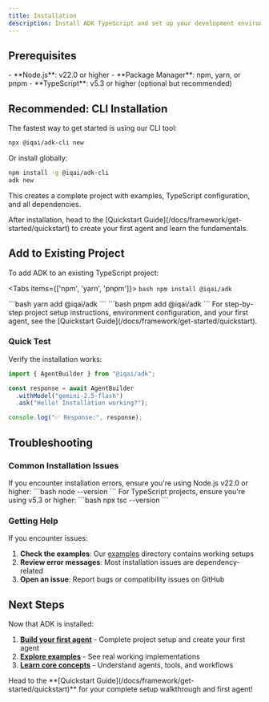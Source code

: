 ```yaml
---
title: Installation
description: Install ADK TypeScript and set up your development environment
---
```



## Prerequisites

<Callout type="info" title="System Requirements">
- **Node.js**: v22.0 or higher
- **Package Manager**: npm, yarn, or pnpm
- **TypeScript**: v5.3 or higher (optional but recommended)
</Callout>

## Recommended: CLI Installation

The fastest way to get started is using our CLI tool:

```bash
npx @iqai/adk-cli new
```

Or install globally:

```bash
npm install -g @iqai/adk-cli
adk new
```

This creates a complete project with examples, TypeScript configuration, and all dependencies.

<Callout type="info" title="Ready to Build?">
After installation, head to the [Quickstart Guide](/docs/framework/get-started/quickstart) to create your first agent and learn the fundamentals.
</Callout>

## Add to Existing Project

To add ADK to an existing TypeScript project:

<Tabs items={['npm', 'yarn', 'pnpm']}>
  <Tab value="npm">
    ```bash
    npm install @iqai/adk
    ```
  </Tab>

  <Tab value="yarn">
    ```bash
    yarn add @iqai/adk
    ```
  </Tab>

  <Tab value="pnpm">
    ```bash
    pnpm add @iqai/adk
    ```
  </Tab>
</Tabs>

<Callout type="info" title="Complete Setup Guide">
For step-by-step project setup instructions, environment configuration, and your first agent, see the [Quickstart Guide](/docs/framework/get-started/quickstart).
</Callout>

### Quick Test

Verify the installation works:

```typescript
import { AgentBuilder } from "@iqai/adk";

const response = await AgentBuilder
  .withModel("gemini-2.5-flash")
  .ask("Hello! Installation working?");

console.log("✅ Response:", response);
```



## Troubleshooting

### Common Installation Issues

<Callout type="warn" title="Node.js Version">
If you encounter installation errors, ensure you're using Node.js v22.0 or higher:
```bash
node --version
```
</Callout>

<Callout type="warn" title="TypeScript Compatibility">
For TypeScript projects, ensure you're using v5.3 or higher:
```bash
npx tsc --version
```
</Callout>

### Getting Help

If you encounter issues:

1. **Check the examples**: Our [examples](https://github.com/IQAIcom/adk-ts/tree/main/apps/examples/src) directory contains working setups
2. **Review error messages**: Most installation issues are dependency-related
3. **Open an issue**: Report bugs or compatibility issues on GitHub

## Next Steps

Now that ADK is installed:

1. **[Build your first agent](/docs/framework/get-started/quickstart)** - Complete project setup and create your first agent
2. **[Explore examples](https://github.com/IQAIcom/adk-ts/tree/main/apps/examples)** - See real working implementations
3. **[Learn core concepts](/docs/framework/agents)** - Understand agents, tools, and workflows

<Callout type="info" title="Start Here">
Head to the **[Quickstart Guide](/docs/framework/get-started/quickstart)** for your complete setup walkthrough and first agent!
</Callout>
